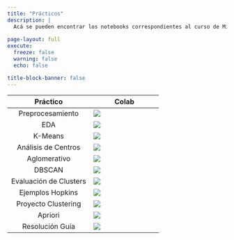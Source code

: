 ```yaml
---
title: "Prácticos"
description: |
  Acá se pueden encontrar los notebooks correspondientes al curso de Minería de Datos.
  
page-layout: full
execute: 
  freeze: false
  warning: false
  echo: false

title-block-banner: false
---
```


Práctico| Colab
:----:|-----|
Preprocesamiento|[![](tics411/thumbnails/colab.svg)](https://colab.research.google.com/github/datacubeR/clases_UAI/blob/main/tics411/notebooks/01-Preprocesamiento.ipynb)
EDA|[![](tics411/thumbnails/colab.svg)](https://colab.research.google.com/github/datacubeR/clases_UAI/blob/main/tics411/notebooks/02-EDA.ipynb)
K-Means|[![](tics411/thumbnails/colab.svg)](https://colab.research.google.com/github/datacubeR/clases_UAI/blob/main/tics411/notebooks/03-ex_kmeans.ipynb)
Análisis de Centros|[![](tics411/thumbnails/colab.svg)](https://colab.research.google.com/github/datacubeR/clases_UAI/blob/main/tics411/notebooks/04-analisis_centros.ipynb)
Aglomerativo|[![](tics411/thumbnails/colab.svg)](https://colab.research.google.com/github/datacubeR/clases_UAI/blob/main/tics411/notebooks/05-ex-jerarquico.ipynb)
DBSCAN|[![](tics411/thumbnails/colab.svg)](https://colab.research.google.com/github/datacubeR/clases_UAI/blob/main/tics411/notebooks/06-ex-DBSCAN.ipynb)
Evaluación de Clusters|[![](tics411/thumbnails/colab.svg)](https://colab.research.google.com/github/datacubeR/clases_UAI/blob/main/tics411/notebooks/07-ex-evaluation.ipynb)
Ejemplos Hopkins|[![](tics411/thumbnails/colab.svg)](https://colab.research.google.com/github/datacubeR/clases_UAI/blob/main/tics411/notebooks/hopkins.ipynb)
Proyecto Clustering|[![](tics411/thumbnails/colab.svg)](https://colab.research.google.com/github/datacubeR/clases_UAI/blob/main/tics411/notebooks/08-proyecto_clustering.ipynb)
Apriori|[![](tics411/thumbnails/colab.svg)](https://colab.research.google.com/github/datacubeR/clases_UAI/blob/main/tics411/notebooks/09-ex-apriori.ipynb)
Resolución Guía|[![](tics411/thumbnails/colab.svg)](https://colab.research.google.com/github/datacubeR/clases_UAI/blob/main/tics411/notebooks/10-resolucion_guia.ipynb)
